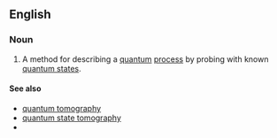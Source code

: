 ==English==




===Noun===
{{en-noun|sg=[[quantum]] [[process]] [[tomography]]}}

#{{quantum physics}} A method for describing a [[quantum]] [[process]] by probing with known [[quantum state]]s.

====See also====
*[[quantum tomography]]
*[[quantum state tomography]]
*{{pedialite|quantum tomography}}